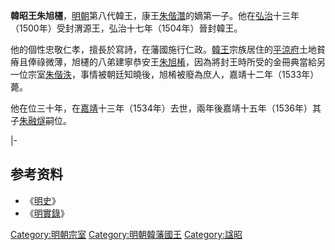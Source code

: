 '''韓昭王朱旭櫏'''{{BD|1484年||1534年|catIdx=Z朱}}，[[明朝|明朝]]第八代韓王，康王[[朱偕灊|朱偕灊]]的嫡第一子。他在[[弘治_(明朝)|弘治]]十三年（1500年）受封渭源王，弘治十七年（1504年）晉封韓王。

他的個性忠敬仁孝，擅長於寫詩，在藩國施行仁政。[[明朝藩王列表_(韓王系)|韓王]]宗族居住的[[平涼府|平涼府]]土地貧瘠且俸祿微薄，旭櫏的八弟建寧恭安王[[朱旭㮁|朱旭㮁]]，因為將封王時所受的金冊典當給另一位宗室[[朱偕泆|朱偕泆]]，事情被朝廷知曉後，旭㮁被廢為庶人，嘉靖十二年（1533年）薨。

他在位三十年，在[[嘉靖|嘉靖]]十三年（1534年）去世，兩年後嘉靖十五年（1536年）其子[[朱融燧|朱融燧]]嗣位。

{{s-start}}
{{s-none|無|[[明朝|明政府]]封之}}
{{s-ttl|title=[[明朝藩王列表_(韓王系)#渭源國|明渭源國國王]]|years=1500年—1504年}}
{{s-none|無|襲封韓藩國，封國廢除}}
|-
{{s-before|父康王[[朱偕灊|朱偕灊]]}}
{{s-ttl|title=[[明朝藩王列表_(韓王系)|明韓國國王]]|years=1504年－1534年}}
{{s-after|子定王[[朱融燧|朱融燧]]}}
{{end}}

==参考资料==
*《[[明史|明史]]》
*《[[明實錄|明實錄]]》

[[Category:明朝宗室|Category:明朝宗室]]
[[Category:明朝韓藩國王|Category:明朝韓藩國王]]
[[Category:諡昭|Category:諡昭]]